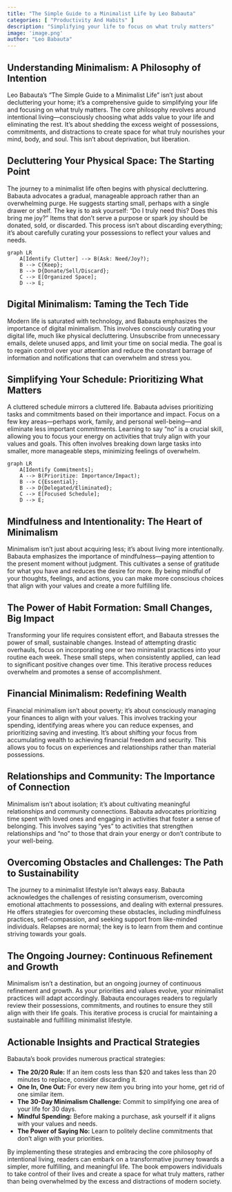 ```yaml
---
title: "The Simple Guide to a Minimalist Life by Leo Babauta"
categories: [ "Productivity And Habits" ]
description: "Simplifying your life to focus on what truly matters"
image: 'image.png'
author: "Leo Babauta"
---
```

## Understanding Minimalism: A Philosophy of Intention

Leo Babauta's "The Simple Guide to a Minimalist Life" isn't just about decluttering your home; it's a comprehensive guide to simplifying your life and focusing on what truly matters.  The core philosophy revolves around intentional living—consciously choosing what adds value to your life and eliminating the rest. It's about shedding the excess weight of possessions, commitments, and distractions to create space for what truly nourishes your mind, body, and soul.  This isn't about deprivation, but liberation.

## Decluttering Your Physical Space: The Starting Point

The journey to a minimalist life often begins with physical decluttering. Babauta advocates a gradual, manageable approach rather than an overwhelming purge. He suggests starting small, perhaps with a single drawer or shelf.  The key is to ask yourself:  "Do I truly need this? Does this bring me joy?"  Items that don't serve a purpose or spark joy should be donated, sold, or discarded.  This process isn't about discarding everything; it's about carefully curating your possessions to reflect your values and needs.


```mermaid
graph LR
    A[Identify Clutter] --> B(Ask: Need/Joy?);
    B --> C{Keep};
    B --> D{Donate/Sell/Discard};
    C --> E[Organized Space];
    D --> E;
```

##  Digital Minimalism: Taming the Tech Tide

Modern life is saturated with technology, and Babauta emphasizes the importance of digital minimalism.  This involves consciously curating your digital life, much like physical decluttering.  Unsubscribe from unnecessary emails, delete unused apps, and limit your time on social media.  The goal is to regain control over your attention and reduce the constant barrage of information and notifications that can overwhelm and stress you.

##  Simplifying Your Schedule:  Prioritizing What Matters

A cluttered schedule mirrors a cluttered life. Babauta advises prioritizing tasks and commitments based on their importance and impact.  Focus on a few key areas—perhaps work, family, and personal well-being—and eliminate less important commitments.  Learning to say "no" is a crucial skill, allowing you to focus your energy on activities that truly align with your values and goals.  This often involves breaking down large tasks into smaller, more manageable steps, minimizing feelings of overwhelm.

```mermaid
graph LR
    A[Identify Commitments];
    A --> B(Prioritize: Importance/Impact);
    B --> C{Essential};
    B --> D{Delegated/Eliminated};
    C --> E[Focused Schedule];
    D --> E;
```

##  Mindfulness and Intentionality: The Heart of Minimalism

Minimalism isn't just about acquiring less; it's about living more intentionally. Babauta emphasizes the importance of mindfulness—paying attention to the present moment without judgment.  This cultivates a sense of gratitude for what you have and reduces the desire for more.  By being mindful of your thoughts, feelings, and actions, you can make more conscious choices that align with your values and create a more fulfilling life.


##  The Power of Habit Formation: Small Changes, Big Impact

Transforming your life requires consistent effort, and Babauta stresses the power of small, sustainable changes.  Instead of attempting drastic overhauls, focus on incorporating one or two minimalist practices into your routine each week.  These small steps, when consistently applied, can lead to significant positive changes over time.  This iterative process reduces overwhelm and promotes a sense of accomplishment.

##  Financial Minimalism:  Redefining Wealth

Financial minimalism isn't about poverty; it's about consciously managing your finances to align with your values.  This involves tracking your spending, identifying areas where you can reduce expenses, and prioritizing saving and investing.  It's about shifting your focus from accumulating wealth to achieving financial freedom and security.  This allows you to focus on experiences and relationships rather than material possessions.

##  Relationships and Community:  The Importance of Connection

Minimalism isn't about isolation; it's about cultivating meaningful relationships and community connections.  Babauta advocates prioritizing time spent with loved ones and engaging in activities that foster a sense of belonging.  This involves saying "yes" to activities that strengthen relationships and "no" to those that drain your energy or don't contribute to your well-being.

##  Overcoming Obstacles and Challenges:  The Path to Sustainability

The journey to a minimalist lifestyle isn't always easy.  Babauta acknowledges the challenges of resisting consumerism, overcoming emotional attachments to possessions, and dealing with external pressures.  He offers strategies for overcoming these obstacles, including mindfulness practices, self-compassion, and seeking support from like-minded individuals.  Relapses are normal; the key is to learn from them and continue striving towards your goals.

##  The Ongoing Journey:  Continuous Refinement and Growth

Minimalism isn't a destination, but an ongoing journey of continuous refinement and growth.  As your priorities and values evolve, your minimalist practices will adapt accordingly.   Babauta encourages readers to regularly review their possessions, commitments, and routines to ensure they still align with their life goals.   This iterative process is crucial for maintaining a sustainable and fulfilling minimalist lifestyle.


##  Actionable Insights and Practical Strategies

Babauta's book provides numerous practical strategies:

* **The 20/20 Rule:** If an item costs less than $20 and takes less than 20 minutes to replace, consider discarding it.
* **One In, One Out:** For every new item you bring into your home, get rid of one similar item.
* **The 30-Day Minimalism Challenge:** Commit to simplifying one area of your life for 30 days.
* **Mindful Spending:** Before making a purchase, ask yourself if it aligns with your values and needs.
* **The Power of Saying No:** Learn to politely decline commitments that don't align with your priorities.


By implementing these strategies and embracing the core philosophy of intentional living, readers can embark on a transformative journey towards a simpler, more fulfilling, and meaningful life.  The book empowers individuals to take control of their lives and create a space for what truly matters, rather than being overwhelmed by the excess and distractions of modern society.

